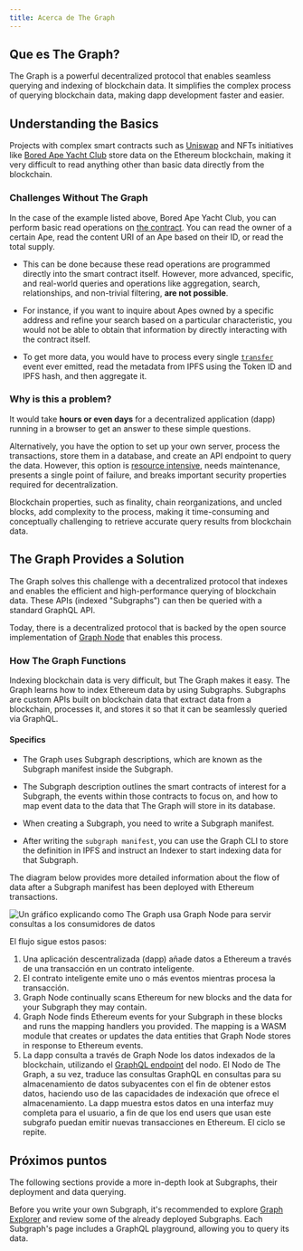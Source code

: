```yaml
---
title: Acerca de The Graph
---
```


## Que es The Graph?

The Graph is a powerful decentralized protocol that enables seamless querying and indexing of blockchain data. It simplifies the complex process of querying blockchain data, making dapp development faster and easier.

## Understanding the Basics

Projects with complex smart contracts such as [Uniswap](https://uniswap.org/) and NFTs initiatives like [Bored Ape Yacht Club](https://boredapeyachtclub.com/) store data on the Ethereum blockchain, making it very difficult to read anything other than basic data directly from the blockchain.

### Challenges Without The Graph

In the case of the example listed above, Bored Ape Yacht Club, you can perform basic read operations on [the contract](https://etherscan.io/address/0xbc4ca0eda7647a8ab7c2061c2e118a18a936f13d#code). You can read the owner of a certain Ape, read the content URI of an Ape based on their ID, or read the total supply.

- This can be done because these read operations are programmed directly into the smart contract itself. However, more advanced, specific, and real-world queries and operations like aggregation, search, relationships, and non-trivial filtering, **are not possible**.

- For instance, if you want to inquire about Apes owned by a specific address and refine your search based on a particular characteristic, you would not be able to obtain that information by directly interacting with the contract itself.

- To get more data, you would have to process every single [`transfer`](https://etherscan.io/address/0xbc4ca0eda7647a8ab7c2061c2e118a18a936f13d#code#L1746) event ever emitted, read the metadata from IPFS using the Token ID and IPFS hash, and then aggregate it.

### Why is this a problem?

It would take **hours or even days** for a decentralized application (dapp) running in a browser to get an answer to these simple questions.

Alternatively, you have the option to set up your own server, process the transactions, store them in a database, and create an API endpoint to query the data. However, this option is [resource intensive](/resources/benefits/), needs maintenance, presents a single point of failure, and breaks important security properties required for decentralization.

Blockchain properties, such as finality, chain reorganizations, and uncled blocks, add complexity to the process, making it time-consuming and conceptually challenging to retrieve accurate query results from blockchain data.

## The Graph Provides a Solution

The Graph solves this challenge with a decentralized protocol that indexes and enables the efficient and high-performance querying of blockchain data. These APIs (indexed "Subgraphs") can then be queried with a standard GraphQL API.

Today, there is a decentralized protocol that is backed by the open source implementation of [Graph Node](https://github.com/graphprotocol/graph-node) that enables this process.

### How The Graph Functions

Indexing blockchain data is very difficult, but The Graph makes it easy. The Graph learns how to index Ethereum data by using Subgraphs. Subgraphs are custom APIs built on blockchain data that extract data from a blockchain, processes it, and stores it so that it can be seamlessly queried via GraphQL.

#### Specifics

- The Graph uses Subgraph descriptions, which are known as the Subgraph manifest inside the Subgraph.

- The Subgraph description outlines the smart contracts of interest for a Subgraph, the events within those contracts to focus on, and how to map event data to the data that The Graph will store in its database.

- When creating a Subgraph, you need to write a Subgraph manifest.

- After writing the `subgraph manifest`, you can use the Graph CLI to store the definition in IPFS and instruct an Indexer to start indexing data for that Subgraph.

The diagram below provides more detailed information about the flow of data after a Subgraph manifest has been deployed with Ethereum transactions.

![Un gráfico explicando como The Graph usa Graph Node para servir consultas a los consumidores de datos](/img/graph-dataflow.png)

El flujo sigue estos pasos:

1.  Una aplicación descentralizada (dapp) añade datos a Ethereum a través de una transacción en un contrato inteligente.
2.  El contrato inteligente emite uno o más eventos mientras procesa la transacción.
3.  Graph Node continually scans Ethereum for new blocks and the data for your Subgraph they may contain.
4.  Graph Node finds Ethereum events for your Subgraph in these blocks and runs the mapping handlers you provided. The mapping is a WASM module that creates or updates the data entities that Graph Node stores in response to Ethereum events.
5.  La dapp consulta a través de Graph Node los datos indexados de la blockchain, utilizando el [GraphQL endpoint](https://graphql.org/learn/) del nodo. El Nodo de The Graph, a su vez, traduce las consultas GraphQL en consultas para su almacenamiento de datos subyacentes con el fin de obtener estos datos, haciendo uso de las capacidades de indexación que ofrece el almacenamiento. La dapp muestra estos datos en una interfaz muy completa para el usuario, a fin de que los end users que usan este subgrafo puedan emitir nuevas transacciones en Ethereum. El ciclo se repite.

## Próximos puntos

The following sections provide a more in-depth look at Subgraphs, their deployment and data querying.

Before you write your own Subgraph, it's recommended to explore [Graph Explorer](https://thegraph.com/explorer) and review some of the already deployed Subgraphs. Each Subgraph's page includes a GraphQL playground, allowing you to query its data.
